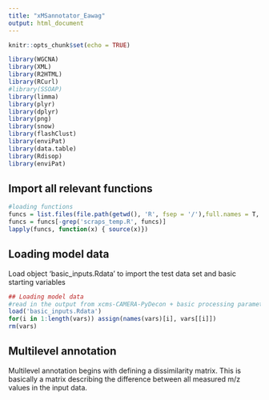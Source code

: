 ```yaml
---
title: "xMSannotator_Eawag"
output: html_document
---
```


```r
knitr::opts_chunk$set(echo = TRUE)
```
```r
library(WGCNA)
library(XML)
library(R2HTML)
library(RCurl)
#library(SSOAP)
library(limma)
library(plyr)
library(dplyr)
library(png)
library(snow)
library(flashClust)
library(enviPat)
library(data.table)
library(Rdisop)
library(enviPat)
```

## Import all relevant functions

```r
#loading functions
funcs = list.files(file.path(getwd(), 'R', fsep = '/'),full.names = T, pattern = '.R')
funcs = funcs[-grep('scraps_temp.R', funcs)]
lapply(funcs, function(x) { source(x)})
```

## Loading model data

Load object 'basic_inputs.Rdata' to import the test data set and basic starting variables

```r
## Loading model data
#read in the output from xcms-CAMERA-PyDecon + basic processing parameters:
load('basic_inputs.Rdata')
for(i in 1:length(vars)) assign(names(vars)[i], vars[[i]])
rm(vars)
```

## Multilevel annotation

Multilevel annotation begins with defining a dissimilarity matrix. This is basically a matrix describing the difference between all measured m/z values in the input data.




